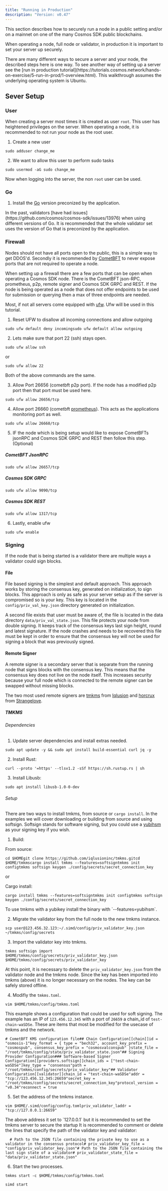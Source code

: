 ```yaml
---
title: "Running in Production"
description: "Version: v0.47"
---
```


<Note>
  This section describes how to securely run a node in a public setting and/or on a mainnet on one of the many Cosmos SDK public blockchains.
</Note>

When operating a node, full node or validator, in production it is important to set your server up securely.

<Note>
  There are many different ways to secure a server and your node, the described steps here is one way. To see another way of setting up a server see the [run in production tutorial](https://tutorials.cosmos.network/hands-on-exercise/5-run-in-prod/1-overview.html).
</Note>

<Note>
  This walkthrough assumes the underlying operating system is Ubuntu.
</Note>

## Sever Setup[​](#sever-setup "Direct link to Sever Setup")

### User[​](#user "Direct link to User")

When creating a server most times it is created as user `root`. This user has heightened privileges on the server. When operating a node, it is recommended to not run your node as the root user.

1. Create a new user

```
sudo adduser change_me
```

2. We want to allow this user to perform sudo tasks

```
sudo usermod -aG sudo change_me
```

Now when logging into the server, the non `root` user can be used.

### Go[​](#go "Direct link to Go")

1. Install the [Go](https://go.dev/doc/install) version preconized by the application.

<Warning>
  In the past, validators [have had issues](https://github.com/cosmos/cosmos-sdk/issues/13976) when using different versions of Go. It is recommended that the whole validator set uses the version of Go that is preconized by the application.
</Warning>

### Firewall[​](#firewall "Direct link to Firewall")

Nodes should not have all ports open to the public, this is a simple way to get DDOS'd. Secondly it is recommended by [CometBFT](/v0.47/user/run-node/github.com/cometbft/cometbft) to never expose ports that are not required to operate a node.

When setting up a firewall there are a few ports that can be open when operating a Cosmos SDK node. There is the CometBFT json-RPC, prometheus, p2p, remote signer and Cosmos SDK GRPC and REST. If the node is being operated as a node that does not offer endpoints to be used for submission or querying then a max of three endpoints are needed.

Most, if not all servers come equipped with [ufw](https://help.ubuntu.com/community/UFW). Ufw will be used in this tutorial.

1. Reset UFW to disallow all incoming connections and allow outgoing

```
sudo ufw default deny incomingsudo ufw default allow outgoing
```

2. Lets make sure that port 22 (ssh) stays open.

```
sudo ufw allow ssh
```

or

```
sudo ufw allow 22
```

Both of the above commands are the same.

3. Allow Port 26656 (cometbft p2p port). If the node has a modified p2p port then that port must be used here.

```
sudo ufw allow 26656/tcp
```

4. Allow port 26660 (cometbft [prometheus](https://prometheus.io)). This acts as the applications monitoring port as well.

```
sudo ufw allow 26660/tcp
```

5. IF the node which is being setup would like to expose CometBFTs jsonRPC and Cosmos SDK GRPC and REST then follow this step. (Optional)

##### CometBFT JsonRPC[​](#cometbft-jsonrpc "Direct link to CometBFT JsonRPC")

```
sudo ufw allow 26657/tcp
```

##### Cosmos SDK GRPC[​](#cosmos-sdk-grpc "Direct link to Cosmos SDK GRPC")

```
sudo ufw allow 9090/tcp
```

##### Cosmos SDK REST[​](#cosmos-sdk-rest "Direct link to Cosmos SDK REST")

```
sudo ufw allow 1317/tcp
```

6. Lastly, enable ufw

```
sudo ufw enable
```

### Signing[​](#signing "Direct link to Signing")

If the node that is being started is a validator there are multiple ways a validator could sign blocks.

#### File[​](#file "Direct link to File")

File based signing is the simplest and default approach. This approach works by storing the consensus key, generated on initialization, to sign blocks. This approach is only as safe as your server setup as if the server is compromised so is your key. This key is located in the `config/priv_val_key.json` directory generated on initialization.

A second file exists that user must be aware of, the file is located in the data directory `data/priv_val_state.json`. This file protects your node from double signing. It keeps track of the consensus keys last sign height, round and latest signature. If the node crashes and needs to be recovered this file must be kept in order to ensure that the consensus key will not be used for signing a block that was previously signed.

#### Remote Signer[​](#remote-signer "Direct link to Remote Signer")

A remote signer is a secondary server that is separate from the running node that signs blocks with the consensus key. This means that the consensus key does not live on the node itself. This increases security because your full node which is connected to the remote signer can be swapped without missing blocks.

The two most used remote signers are [tmkms](https://github.com/iqlusioninc/tmkms) from [Iqlusion](https://www.iqlusion.io) and [horcrux](https://github.com/strangelove-ventures/horcrux) from [Strangelove](https://strange.love).

##### TMKMS[​](#tmkms "Direct link to TMKMS")

###### Dependencies[​](#dependencies "Direct link to Dependencies")

1. Update server dependencies and install extras needed.

```
sudo apt update -y && sudo apt install build-essential curl jq -y
```

2. Install Rust:

```
curl --proto '=https' --tlsv1.2 -sSf https://sh.rustup.rs | sh
```

3. Install Libusb:

```
sudo apt install libusb-1.0-0-dev
```

###### Setup[​](#setup "Direct link to Setup")

There are two ways to install tmkms, from source or `cargo install`. In the examples we will cover downloading or building from source and using softsign. Softsign stands for software signing, but you could use a [yubihsm](https://www.yubico.com/products/hardware-security-module/) as your signing key if you wish.

1. Build:

From source:

```
cd $HOMEgit clone https://github.com/iqlusioninc/tmkms.gitcd $HOME/tmkmscargo install tmkms --features=softsigntmkms init configtmkms softsign keygen ./config/secrets/secret_connection_key
```

or

Cargo install:

```
cargo install tmkms --features=softsigntmkms init configtmkms softsign keygen ./config/secrets/secret_connection_key
```

<Note>
  To use tmkms with a yubikey install the binary with `--features=yubihsm`.
</Note>

2. Migrate the validator key from the full node to the new tmkms instance.

```
scp user@123.456.32.123:~/.simd/config/priv_validator_key.json ~/tmkms/config/secrets
```

3. Import the validator key into tmkms.

```
tmkms softsign import $HOME/tmkms/config/secrets/priv_validator_key.json $HOME/tmkms/config/secrets/priv_validator_key
```

At this point, it is necessary to delete the `priv_validator_key.json` from the validator node and the tmkms node. Since the key has been imported into tmkms (above) it is no longer necessary on the nodes. The key can be safely stored offline.

4. Modifiy the `tmkms.toml`.

```
vim $HOME/tmkms/config/tmkms.toml
```

This example shows a configuration that could be used for soft signing. The example has an IP of `123.456.12.345` with a port of `26659` a chain\_id of `test-chain-waSDSe`. These are items that most be modified for the usecase of tmkms and the network.

```
# CometBFT KMS configuration file## Chain Configuration[[chain]]id = "osmosis-1"key_format = { type = "bech32", account_key_prefix = "cosmospub", consensus_key_prefix = "cosmosvalconspub" }state_file = "/root/tmkms/config/state/priv_validator_state.json"## Signing Provider Configuration### Software-based Signer Configuration[[providers.softsign]]chain_ids = ["test-chain-waSDSe"]key_type = "consensus"path = "/root/tmkms/config/secrets/priv_validator_key"## Validator Configuration[[validator]]chain_id = "test-chain-waSDSe"addr = "tcp://123.456.12.345:26659"secret_key = "/root/tmkms/config/secrets/secret_connection_key"protocol_version = "v0.34"reconnect = true
```

5. Set the address of the tmkms instance.

```
vim $HOME/.simd/config/config.tomlpriv_validator_laddr = "tcp://127.0.0.1:26659"
```

<Check>
  The above address it set to `127.0.0.1` but it is recommended to set the tmkms server to secure the startup
</Check>

<Check>
  It is recommended to comment or delete the lines that specify the path of the validator key and validator:

```
  # Path to the JSON file containing the private key to use as a validator in the consensus protocol# priv_validator_key_file = "config/priv_validator_key.json"# Path to the JSON file containing the last sign state of a validator# priv_validator_state_file = "data/priv_validator_state.json"
```
</Check>

6. Start the two processes.

```
tmkms start -c $HOME/tmkms/config/tmkms.toml
```

```
simd start
```
